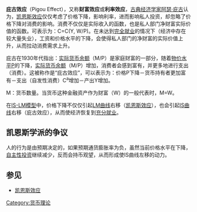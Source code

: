 {{noteTA
|T=zh-tw:皮古效果;zh-hans:庇古效应;
|G1=Economics
}}

{{unreferenced|time=2014-01-16T16:50:58+00:00}}
'''庇古效应'''（Pigou Effect），又称'''财富效应'''或'''利率效应'''，[[古典经济学|古典经济学家]][[阿瑟·庇古|阿瑟·庇古]]认为，[[凯恩斯效应|凯恩斯效应]]仅仅考虑了价格下降，影响利率，进而影响私人投资，却忽略了价格下降对消费的影响。消费不仅仅是实际收入的函数，也是私人部门净财富实际价值的函数。可表示为：C=C(Y, W/P)。在未达到[[完全就业|完全就业]]的情况下（经济中存在较大量失业），工资和价格水平的下降，会使得私人部门的净财富的实际价值上升，从而拉动消费需求上升。

庇古在1930年代指出：[[实际货币余额|实际货币余额]]（M/P）是家庭财富的一部分，随着[[物價|物价水平]]P的下降，[[实际货币余额|实际货币余额]]（M/P）增加，消费者会感到富有，并更多地进行支出（消费）。这被称作是“庇古效应”，可以表示为：价格P下降－货币持有者更加富有－支出（自发性消费）C<sup>a</sup>增加－产出Y增加。

M：货币数量。当货币这种金融资产作为财富（W）的一般代表时，M=W。

在[[IS-LM模型|IS-LM模型]]中，价格下降不仅仅引起[[LM曲线|LM曲线]]右移（[[凯恩斯效应|凯恩斯效应]]），也会引起[[IS曲线|IS曲线]]右移（庇古效应），从而使经济恢复到[[充分就业|充分就业]]。

== 凯恩斯学派的争议 ==
人的行为是由预期决定的，如果预期通货膨胀率为负，虽然当前价格水平在下降，[[自主性投资|自主性投资]]继续减少，反而会持币观望，从而形成使IS曲线左移的动力。

== 参见 ==
* [[凯恩斯效应|凯恩斯效应]]

{{econ-stub}}

[[Category:货币理论|Category:货币理论]]